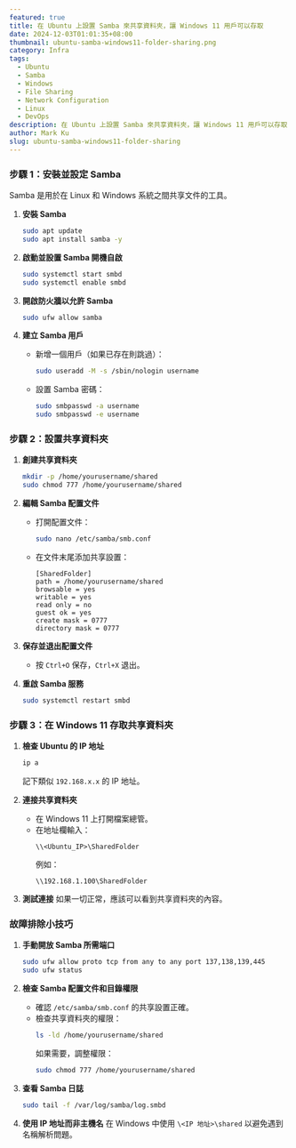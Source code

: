```yaml
---
featured: true
title: 在 Ubuntu 上設置 Samba 來共享資料夾，讓 Windows 11 用戶可以存取
date: 2024-12-03T01:01:35+08:00
thumbnail: ubuntu-samba-windows11-folder-sharing.png
category: Infra
tags:
  - Ubuntu
  - Samba
  - Windows
  - File Sharing
  - Network Configuration
  - Linux
  - DevOps
description: 在 Ubuntu 上設置 Samba 來共享資料夾，讓 Windows 11 用戶可以存取
author: Mark Ku
slug: ubuntu-samba-windows11-folder-sharing
---
```


### **步驟 1：安裝並設定 Samba**
Samba 是用於在 Linux 和 Windows 系統之間共享文件的工具。

1. **安裝 Samba**
   ```bash
   sudo apt update
   sudo apt install samba -y
   ```

2. **啟動並設置 Samba 開機自啟**
   ```bash
   sudo systemctl start smbd
   sudo systemctl enable smbd
   ```

3. **開啟防火牆以允許 Samba**
   ```bash
   sudo ufw allow samba
   ```

4. **建立 Samba 用戶**
   - 新增一個用戶（如果已存在則跳過）：
     ```bash
     sudo useradd -M -s /sbin/nologin username
     ```
   - 設置 Samba 密碼：
     ```bash
     sudo smbpasswd -a username
     sudo smbpasswd -e username
     ```

### **步驟 2：設置共享資料夾**
1. **創建共享資料夾**
   ```bash
   mkdir -p /home/yourusername/shared
   sudo chmod 777 /home/yourusername/shared
   ```

2. **編輯 Samba 配置文件**
   - 打開配置文件：
     ```bash
     sudo nano /etc/samba/smb.conf
     ```
   - 在文件末尾添加共享設置：
     ```
     [SharedFolder]
     path = /home/yourusername/shared
     browsable = yes
     writable = yes
     read only = no
     guest ok = yes
     create mask = 0777
     directory mask = 0777
     ```

3. **保存並退出配置文件**
   - 按 `Ctrl+O` 保存，`Ctrl+X` 退出。

4. **重啟 Samba 服務**
   ```bash
   sudo systemctl restart smbd
   ```

### **步驟 3：在 Windows 11 存取共享資料夾**
1. **檢查 Ubuntu 的 IP 地址**
   ```bash
   ip a
   ```
   記下類似 `192.168.x.x` 的 IP 地址。

2. **連接共享資料夾**
   - 在 Windows 11 上打開檔案總管。
   - 在地址欄輸入：
     ```
     \\<Ubuntu_IP>\SharedFolder
     ```
     例如：
     ```
     \\192.168.1.100\SharedFolder
     ```

3. **測試連接**
   如果一切正常，應該可以看到共享資料夾的內容。

### **故障排除小技巧**
1. **手動開放 Samba 所需端口**
   ```bash
   sudo ufw allow proto tcp from any to any port 137,138,139,445
   sudo ufw status
   ```

2. **檢查 Samba 配置文件和目錄權限**
   - 確認 `/etc/samba/smb.conf` 的共享設置正確。
   - 檢查共享資料夾的權限：
     ```bash
     ls -ld /home/yourusername/shared
     ```
     如果需要，調整權限：
     ```bash
     sudo chmod 777 /home/yourusername/shared
     ```

3. **查看 Samba 日誌**
   ```bash
   sudo tail -f /var/log/samba/log.smbd
   ```

4. **使用 IP 地址而非主機名**
   在 Windows 中使用 `\<IP 地址>\shared` 以避免遇到名稱解析問題。

